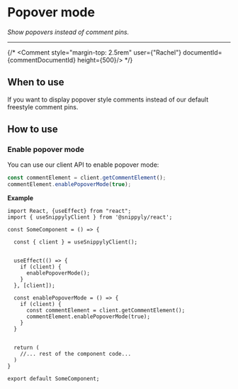 
# Popover mode

_Show popovers instead of comment pins._

---

{/* <Comment style="margin-top: 2.5rem" user={"Rachel"} documentId={commentDocumentId} height={500}/> */}

## When to use

If you want to display popover style comments instead of our default freestyle comment pins.

## How to use

### Enable popover mode

You can use our client API to enable popover mode:

```js copy
const commentElement = client.getCommentElement();
commentElement.enablePopoverMode(true);
```

**Example**

```tsx copy {8-21} showLineNumbers
import React, {useEffect} from "react";
import { useSnippylyClient } from '@snippyly/react';

const SomeComponent = () => {
  
  const { client } = useSnippylyClient();


  useEffect(() => {
    if (client) {
      enablePopoverMode();
    }
  }, [client]);

  const enablePopoverMode = () => {
    if (client) {
      const commentElement = client.getCommentElement();
      commentElement.enablePopoverMode(true);
    }
  }

  
  return (
    //... rest of the component code...
  )
}

export default SomeComponent;
```